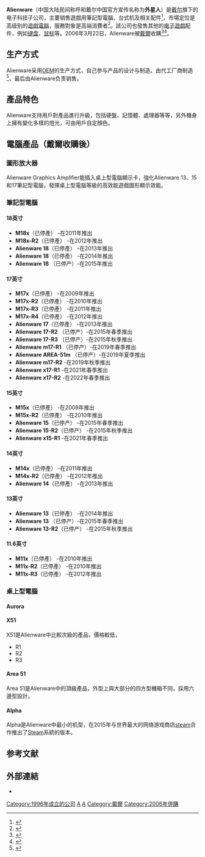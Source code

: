 {{Refimprove|time=2021-06-13T23:57:53+00:00}}
{{noteTA
|G1=IT
}}
{{Infobox company
| name               = Alienware Corporation
| logo               = Alienware's new logo in 2016.png
| image              = Alienware headquarters.jpg
| image_caption      = 外星人公司總部
| type               = [[子公司|子公司]]
| founders           = Nelson Gonzalez<br>Alex Aguila<br>Frank Azor
| foundation         = {{Start date and age|1996|10|24}}<ref>{{cite web|url=https://www.facebook.com/Alienware/videos/vb.71644901972/10154092701461973/?type=2&theater|title=Alienware - Timeline|work=[[Facebook|Facebook]]|date=2016-10-23|accessdate=2016-10-31|archive-date=2019-02-15|archive-url=https://web.archive.org/web/20190215122842/https://www.facebook.com/Alienware/videos/vb.71644901972/10154092701461973/?type=2&theater|dead-url=no}}</ref><ref>{{cite web|url=http://www.notebookreview.com/news/news-bits-alienware-turns-10-amd-fusion-announced-acer-turns-30-and-predicts-major-growth/|title=News Bits: Alienware Turns 10, AMD Fusion Announced, Acer Turns 30 and Predicts Major Growth|work=NotebookReview.com|date=2006-10-25|accessdate=2016-10-31|archive-date=2016-11-01|archive-url=https://web.archive.org/web/20161101103247/http://www.notebookreview.com/news/news-bits-alienware-turns-10-amd-fusion-announced-acer-turns-30-and-predicts-major-growth/|dead-url=no}}</ref><ref>{{cite web|url=http://search.sunbiz.org/Inquiry/CorporationSearch/SearchResultDetail?inquirytype=EntityName&directionType=Initial&searchNameOrder=SAKAIMIAMI%20P960000849030&aggregateId=domp-p96000084903-9e764293-5ed8-4755-8373-e197745c29a5&searchTerm=Sakai%20Global%2C%20Inc.&listNameOrder=SAKAIGLOBAL%20P130000362550|title=Detail by Entity Name|work=Sunbiz.org|date=|accessdate=2016-10-31|archive-date=2016-11-01|archive-url=https://web.archive.org/web/20161101102120/http://search.sunbiz.org/Inquiry/CorporationSearch/SearchResultDetail?inquirytype=EntityName&directionType=Initial&searchNameOrder=SAKAIMIAMI%20P960000849030&aggregateId=domp-p96000084903-9e764293-5ed8-4755-8373-e197745c29a5&searchTerm=Sakai%20Global%2C%20Inc.&listNameOrder=SAKAIGLOBAL%20P130000362550|dead-url=no}}</ref>（Sakai of Miami, Inc.）
| location           = 14591 SW 120th ST
| location_city      = [[佛羅里達州|佛羅里達州]][[邁阿密|邁阿密]]
| location_country   = {{USA}}
| key_people         = [[麥可·戴爾|麥可·戴爾]]（[[CEO|CEO]]）<br>Frank Azor（[[總經理|總經理]]）<br>Arthur Lewis
| industry           = [[硬件|硬件]]
| products           = [[桌上型電腦|桌上型電腦]]<br>[[筆記型電腦|筆記型電腦]]<br>[[外部设备|外部设备]]
| num_employees      = 490<ref>{{Cite web |url=http://www.hoovers.com/company/Alienware_Corporation/rfkciff-1.html |title=Hoovers (retrieved on 3/24/11) |accessdate=2011-12-26 |archive-date=2012-10-02 |archive-url=https://web.archive.org/web/20121002003103/http://www.hoovers.com/company/Alienware_Corporation/rfkciff-1.html |dead-url=no }}</ref>
| parent             = [[Dell|Dell]]
| homepage           = {{URL|http://alienware.com}}
}}

'''Alienware'''（中国大陆民间称呼和戴尔中国官方宣传名称为'''外星人'''）是[[戴尔|戴尔]]旗下的电子科技子公司，主要销售遊戲用筆記型電腦、台式机及相关配件<ref>{{Cite web | author=Krazit, Tom | title=Dell to acquire Alienware | url=http://news.cnet.com/Dell-to-acquire-Alienware/2100-1003_3-6052842.html | publisher=CNET | date=2006-03-22 | accessdate=2011-12-28 | language=en | archive-date=2011-08-10 | archive-url=https://web.archive.org/web/20110810023145/http://news.cnet.com/Dell-to-acquire-Alienware/2100-1003_3-6052842.html | dead-url=no }}</ref>，市場定位是高级别的[[電競電腦|遊戲電腦]]，服務對象是高端消費者<ref>{{cite news | url=http://www.foxnews.com/story/0,2933,188916,00.html | title=Alienware Proves There's Market for High-End PCs | work=Fox News | date=2006-03-15 | agency=Associated Press | accessdate=2011-12-28 | language=en | archive-url=https://web.archive.org/web/20110321010809/http://www.foxnews.com/story/0,2933,188916,00.html | archive-date=2011-03-21 | dead-url=yes }}</ref>。該公司也發售其他的[[电子游戏|电子遊戲]]配件，例如[[键盘|键盘]]、[[鼠标|鼠标]]等。2006年3月22日，Alienware被[[戴爾|戴爾]]收購<ref>{{Cite web|title = DailyTech - Dell Buys Alienware|url = http://www.dailytech.com/Dell+Buys+Alienware/article1381.htm|website = www.dailytech.com|accessdate = 2015-11-04|last = Nguyen|first = Tuan|date = 2006-03-22|archive-url = https://web.archive.org/web/20151105065450/http://www.dailytech.com/Dell+Buys+Alienware/article1381.htm|archive-date = 2015-11-05|url-status = dead|dead-url = no}}</ref><ref name=":0">{{Cite web|title = It's Official: Dell Beams Up Alienware|url = https://www.pcmag.com/article2/0,2817,1941376,00.asp|website = PCMag|accessdate = 2015-11-04|date = 2006-03-22|last = Hachman|first = Mark|archive-date = 2019-02-14|archive-url = https://web.archive.org/web/20190214132013/https://www.pcmag.com/article2/0,2817,1941376,00.asp|dead-url = no}}</ref>。

== 生产方式 ==
Alienware采用[[OEM|OEM]]的生产方式，自己参与产品的设计与制造。由代工厂商制造<ref>{{Cite web |url=https://www.zhihu.com/question/22209339/answer/24193624 |title=存档副本 |accessdate=2016-07-16 |archive-date=2016-08-15 |archive-url=https://web.archive.org/web/20160815065428/http://www.zhihu.com/question/22209339/answer/24193624 |dead-url=no }}</ref>，最后由Alienware负责销售。

== 產品特色 ==
Alienware支持用戶對產品進行升級，包括硬盤、記憶體、處理器等等，另外機身上擁有變化多樣的燈光，可由用戶自定顏色。

==電腦產品（戴爾收購後）==
===圖形放大器===
Alienware Graphics Amplifier能插入桌上型電腦顯示卡，強化Alienware 13、15和17筆記型電腦，發揮桌上型電腦等級的高效能遊戲圖形顯示效能。

=== 筆記型電腦 ===

==== 18英寸 ====

* '''M18x'''（已停產） -在2011年推出
* '''M18x-R2'''（已停產） -在2012年推出
* '''Alienware 18'''（已停產） -在2013年推出
* '''Alienware 18'''（已停產） -在2014年推出
* '''Alienware 18''' （已停产）-在2015年推出

==== 17英寸 ====

* '''M17x'''（已停產） -在2009年推出
* '''M17x-R2'''（已停產） -在2010年推出
* '''M17x-R3'''（已停產） -在2011年推出
* '''M17x-R4'''（已停產） -在2012年推出
* '''Alienware 17'''（已停產） -在2013年推出
* '''Alienware 17-R2''' （已停产）-在2015年春季推出
* '''Alienware 17-R3''' （已停产）-在2015年秋季推出
* '''Alienware m17-R1''' （已停产）-在2019年春季推出
* '''Alienware AREA-51m''' （已停产）-在2019年夏季推出
* '''Alienware m17-R2''' -在2019年秋季推出
* '''Alienware x17-R1''' -在2021年春季推出
* '''Alienware x17-R2''' -在2022年春季推出

==== 15英寸 ====

* '''M15x'''（已停產） -在2009年推出
* '''M15x-R2'''（已停產） -在2010年推出
* '''Alienware 15'''（已停产） -在2015年春季推出
* '''Alienware 15-R2'''（已停产） -在2015年秋季推出
* '''Alienware x15-R1''' -在2021年春季推出

==== 14英寸 ====

* '''M14x'''（已停產） -在2011年推出
* '''M14x-R2'''（已停產） -在2012年推出
* '''Alienware 14'''（已停產） -在2013年推出

==== 13英寸 ====

* '''Alienware 13'''（已停產） -在2014年推出
* '''Alienware 13''' （已停产）-在2015年春季推出
* '''Alienware 13-R2'''（已停产） -在2015年秋季推出

==== 11.6英寸 ====

* '''M11x'''（已停產） -在2010年推出
* '''M11x-R2'''（已停產） -在2010年推出
* '''M11x-R3'''（已停產） -在2012年推出

=== 桌上型電腦 ===
==== Aurora ====

==== X51 ====
X51是Alienware中比較次級的產品，價格較低，
*R1
*R2
*R3

==== Area 51 ====
Area 51是Alienware中的頂級產品，外型上與大部分的四方型機箱不同，採用六邊型設計。

==== Alpha ====
Alpha是Alienware中最小的机型，在2015年与世界最大的网络游戏商店[[steam|steam]]合作推出了[[Steam|Steam]]系統的版本。

==参考文献==
{{reflist}}

==外部連結==
{{Commons category|Alienware}}
*{{Official website|https://www.dell.com/en-us/gaming/alienware}}

{{戴爾}}
[[Category:1996年成立的公司|Category:1996年成立的公司]]
[[Category:美國電腦公司|A]]
[[Category:電腦硬件公司|A]]
[[Category:戴爾|Category:戴爾]]
[[Category:2006年併購|Category:2006年併購]]